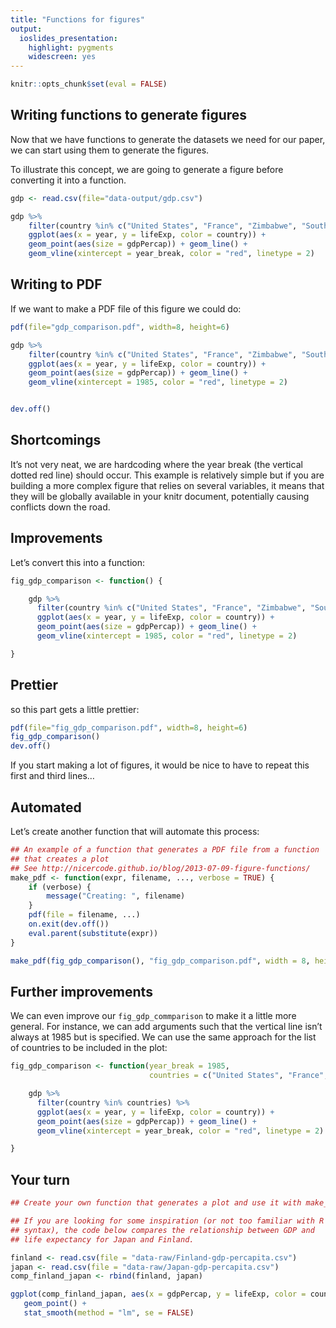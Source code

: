 ```yaml
---
title: "Functions for figures"
output:
  ioslides_presentation:
    highlight: pygments
    widescreen: yes
---
```


```r
knitr::opts_chunk$set(eval = FALSE)
```

## Writing functions to generate figures {.smaller}

Now that we have functions to generate the datasets we need for our paper, we
can start using them to generate the figures.

To illustrate this concept, we are going to generate a figure before converting
it into a function.

```r
gdp <- read.csv(file="data-output/gdp.csv")

gdp %>%
    filter(country %in% c("United States", "France", "Zimbabwe", "South Africa")) %>%
    ggplot(aes(x = year, y = lifeExp, color = country)) +
    geom_point(aes(size = gdpPercap)) + geom_line() +
    geom_vline(xintercept = year_break, color = "red", linetype = 2)

```

## Writing to PDF

If we want to make a PDF file of this figure we could do:

```r
pdf(file="gdp_comparison.pdf", width=8, height=6)

gdp %>%
    filter(country %in% c("United States", "France", "Zimbabwe", "South Africa")) %>%
    ggplot(aes(x = year, y = lifeExp, color = country)) +
    geom_point(aes(size = gdpPercap)) + geom_line() +
    geom_vline(xintercept = 1985, color = "red", linetype = 2)


dev.off()
```

## Shortcomings

It's not very neat, we are hardcoding where the year break (the vertical dotted
red line) should occur. This example is relatively simple but if you are
building a more complex figure that relies on several variables, it means that
they will be globally available in your knitr document, potentially causing
conflicts down the road.

## Improvements {.smaller}

Let's convert this into a function:

```r
fig_gdp_comparison <- function() {

    gdp %>%
      filter(country %in% c("United States", "France", "Zimbabwe", "South Africa")) %>%
      ggplot(aes(x = year, y = lifeExp, color = country)) +
      geom_point(aes(size = gdpPercap)) + geom_line() +
      geom_vline(xintercept = 1985, color = "red", linetype = 2)

}
```

## Prettier

so this part gets a little prettier:

```r
pdf(file="fig_gdp_comparison.pdf", width=8, height=6)
fig_gdp_comparison()
dev.off()
```

If you start making a lot of figures, it would be nice to have to repeat this
first and third lines...

## Automated

Let's create another function that will automate this process:

```r
## An example of a function that generates a PDF file from a function
## that creates a plot
## See http://nicercode.github.io/blog/2013-07-09-figure-functions/
make_pdf <- function(expr, filename, ..., verbose = TRUE) {
    if (verbose) {
        message("Creating: ", filename)
    }
    pdf(file = filename, ...)
    on.exit(dev.off())
    eval.parent(substitute(expr))
}
```

```r
make_pdf(fig_gdp_comparison(), "fig_gdp_comparison.pdf", width = 8, height = 6)
```

## Further improvements {.smaller}

We can even improve our `fig_gdp_commparison` to make it a little more
general. For instance, we can add arguments such that the vertical line isn't
always at 1985 but is specified. We can use the same approach for the list of
countries to be included in the plot:

```r
fig_gdp_comparison <- function(year_break = 1985,
                               countries = c("United States", "France", "Zimbabwe", "South Africa")) {

    gdp %>%
      filter(country %in% countries) %>%
      ggplot(aes(x = year, y = lifeExp, color = country)) +
      geom_point(aes(size = gdpPercap)) + geom_line() +
      geom_vline(xintercept = year_break, color = "red", linetype = 2)

}
```

## Your turn

```r
## Create your own function that generates a plot and use it with make_pdf.

## If you are looking for some inspiration (or not too familiar with R
## syntax), the code below compares the relationship between GDP and
## life expectancy for Japan and Finland.

finland <- read.csv(file = "data-raw/Finland-gdp-percapita.csv")
japan <- read.csv(file = "data-raw/Japan-gdp-percapita.csv")
comp_finland_japan <- rbind(finland, japan)

ggplot(comp_finland_japan, aes(x = gdpPercap, y = lifeExp, color = country)) +
   geom_point() +
   stat_smooth(method = "lm", se = FALSE)

```

